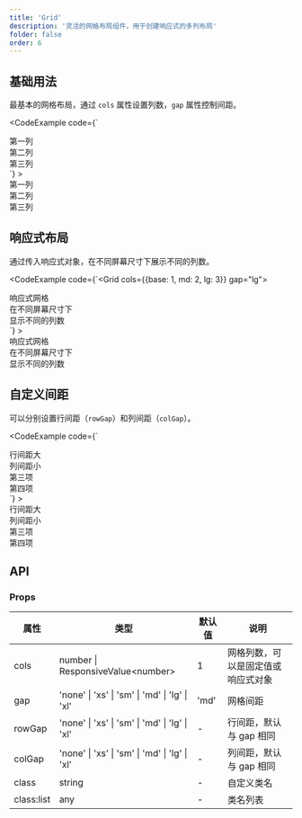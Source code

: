```yaml
---
title: 'Grid'
description: '灵活的网格布局组件，用于创建响应式的多列布局'
folder: false
order: 6
---
```



## 基础用法

最基本的网格布局，通过 `cols` 属性设置列数，`gap` 属性控制间距。

<CodeExample
  code={`<Grid cols={3} gap="md">
  <div class="cosy:bg-base-200 cosy:p-4">第一列</div>
  <div class="cosy:bg-base-200 cosy:p-4">第二列</div>
  <div class="cosy:bg-base-200 cosy:p-4">第三列</div>
</Grid>`}
>
  <Grid cols={3} gap="md">
    <div class="cosy:bg-base-200 cosy:p-4">第一列</div>
    <div class="cosy:bg-base-200 cosy:p-4">第二列</div>
    <div class="cosy:bg-base-200 cosy:p-4">第三列</div>
  </Grid>
</CodeExample>

## 响应式布局

通过传入响应式对象，在不同屏幕尺寸下展示不同的列数。

<CodeExample
  code={`<Grid cols={{base: 1, md: 2, lg: 3}} gap="lg">
  <div class="cosy:bg-base-200 cosy:p-4">响应式网格</div>
  <div class="cosy:bg-base-200 cosy:p-4">在不同屏幕尺寸下</div>
  <div class="cosy:bg-base-200 cosy:p-4">显示不同的列数</div>
</Grid>`}
>
  <Grid cols={{base: 1, md: 2, lg: 3}} gap="lg">
    <div class="cosy:bg-base-200 cosy:p-4">响应式网格</div>
    <div class="cosy:bg-base-200 cosy:p-4">在不同屏幕尺寸下</div>
    <div class="cosy:bg-base-200 cosy:p-4">显示不同的列数</div>
  </Grid>
</CodeExample>

## 自定义间距

可以分别设置行间距（`rowGap`）和列间距（`colGap`）。

<CodeExample
  code={`<Grid cols={2} rowGap="lg" colGap="sm">
  <div class="cosy:bg-base-200 cosy:p-4">行间距大</div>
  <div class="cosy:bg-base-200 cosy:p-4">列间距小</div>
  <div class="cosy:bg-base-200 cosy:p-4">第三项</div>
  <div class="cosy:bg-base-200 cosy:p-4">第四项</div>
</Grid>`}
>
  <Grid cols={2} rowGap="lg" colGap="sm">
    <div class="cosy:bg-base-200 cosy:p-4">行间距大</div>
    <div class="cosy:bg-base-200 cosy:p-4">列间距小</div>
    <div class="cosy:bg-base-200 cosy:p-4">第三项</div>
    <div class="cosy:bg-base-200 cosy:p-4">第四项</div>
  </Grid>
</CodeExample>

## API

### Props

| 属性 | 类型 | 默认值 | 说明 |
| --- | --- | --- | --- |
| cols | number \| ResponsiveValue\<number\> | 1 | 网格列数，可以是固定值或响应式对象 |
| gap | 'none' \| 'xs' \| 'sm' \| 'md' \| 'lg' \| 'xl' | 'md' | 网格间距 |
| rowGap | 'none' \| 'xs' \| 'sm' \| 'md' \| 'lg' \| 'xl' | - | 行间距，默认与 gap 相同 |
| colGap | 'none' \| 'xs' \| 'sm' \| 'md' \| 'lg' \| 'xl' | - | 列间距，默认与 gap 相同 |
| class | string | - | 自定义类名 |
| class:list | any | - | 类名列表 |
